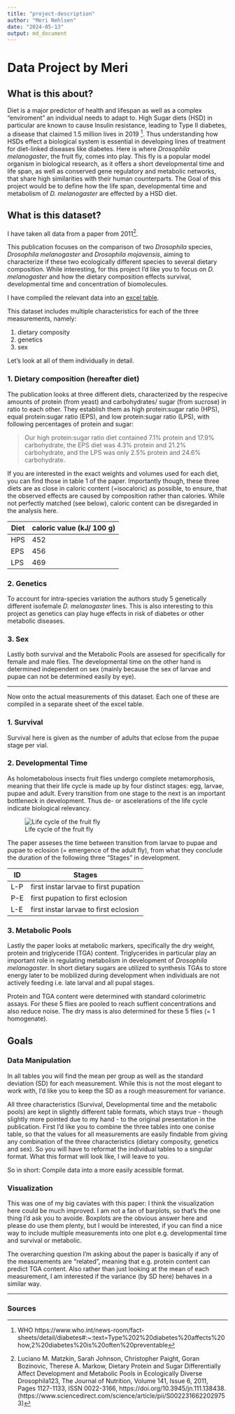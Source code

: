 ```yaml
---
title: "project-description"
author: "Meri Nehlsen"
date: "2024-05-13"
output: md_document
---
```


# Data Project by Meri

## What is this about?

Diet is a major predictor of health and lifespan as well as a complex "enviroment" an individual needs to adapt to. High Sugar diets (HSD) in particular are known to cause Insulin resistance, leading to Type II diabetes, a disease that claimed 1.5 million lives in 2019 [^1]. Thus understanding how HSDs effect a biological system is essential in developing lines of treatment for diet-linked diseases like diabetes. Here is where *Drosophila melanogaster*, the fruit fly, comes into play. This fly is a popular model organism in biological research, as it offers a short developmental time and life span, as well as conserved gene regulatory and metabolic networks, that share high similarities with their human counterparts.
The Goal of this project would be to define how the life span, developmental time and metabolism of *D. melanogaster* are effected by a HSD diet.

## What is this dataset?
I have taken all data from a paper from 2011[^2].

This publication focuses on the comparison of two *Drosophila* species, *Drosophila melanogaster* and *Drosophila mojavensis*, aiming to characterize if these two ecologically different species to several dietary composition. While interesting, for this project I'd like you to focus on *D. melanogaster* and how the dietary composition effects survival, developmental time and concentration of biomolecules.

I have compiled the relevant data into an [excel table](/Projects/merinehlsen/flydata.xlsx).

This dataset includes multiple characteristics for each of the three measurements, namely:

1. dietary composity
2. genetics
3. sex

Let's look at all of them individually in detail.

### 1. Dietary composition (hereafter diet)

The publication looks at three different diets, characterized by the respecive amounts of protein (from yeast) and carbohydrates/ sugar (from sucrose) in ratio to each other. They establish them as high protein:sugar ratio (HPS), equal protein:sugar ratio (EPS), and low protein:sugar ratio (LPS), with following percentages of protein and sugar: 

> Our high protein:sugar ratio diet contained 7.1% protein and 17.9% carbohydrate, the EPS diet was 4.3% protein and 21.2% carbohydrate, and the LPS was only 2.5% protein and 24.6% carbohydrate.

If you are interested in the exact weights and volumes used for each diet, you can find those in table 1 of the paper. Importantly though, these three diets are as close in caloric content (=isocaloric) as possible, to ensure, that the observed effects are caused by composition rather than calories. While not perfectly matched (see below), caloric content can be disregarded in the analysis here.

Diet | caloric value (kJ/ 100 g)
-|-
HPS | 452
EPS | 456
LPS | 469

### 2. Genetics

To account for intra-species variation the authors study 5 genetically different isofemale *D. melanogaster* lines. This is also interesting to this project as genetics can play huge effects in risk of diabetes or other metabolic diseases.

### 3. Sex

Lastly both survival and the Metabolic Pools are assesed for specifically for female and male flies. The developmental time on the other hand is determined independent on sex (mainly because the sex of larvae and pupae can not be determined easily by eye).

---

Now onto the actual measurements of this dataset. Each one of these are compiled in a separate sheet of the excel table.

### 1. Survival

Survival here is given as the number of adults that eclose from the pupae stage per vial.

### 2. Developmental Time 

As holometabolous insects fruit flies undergo complete metamorphosis, meaning that their life cycle is made up by four distinct stages: egg, larvae, pupae and adult. Every transition from one stage to the next is an important bottleneck in development. Thus de- or ascelerations of the life cycle indicate biological relevancy.

![Life cycle of the fruit fly](https://www.researchgate.net/profile/Bedanta-Barik/publication/329948575/figure/fig1/AS:855595011805187@1581001155882/Life-cycle-of-Drosophila-depicting-various-developmental-stages.png)

The paper asseses the time between transition from larvae to pupae and pupae to eclosion (= emergence of the adult fly), from what they conclude the duration of the following three "Stages" in development.

ID | Stages
-|-
L-P | first instar larvae to first pupation
P-E | first pupation to first eclosion
L-E | first instar larvae to first eclosion

### 3. Metabolic Pools

Lastly the paper looks at metabolic markers, specifically the dry weight, protein and triglyceride (TGA) content. Triglycerides in particular play an important role in regulating metabolism in development of *Drosophila melanogaster*. In short dietary sugars are utilized to synthesis TGAs to store energy later to be mobilized during development when individuals are not actively feeding i.e. late larval and all pupal stages.

Protein and TGA content were determined with standard colorimetric assays. For these 5 flies are pooled to reach suffient concentrations and also reduce noise. The dry mass is also determined for these 5 flies (= 1 homogenate).


## Goals

### Data Manipulation

In all tables you will find the mean per group as well as the standard deviation (SD) for each measurement. While this is not the most elegant to work with, I'd like you to keep the SD as a rough measurement for variance.

All three characteristics (Survival, Developmental time and the metabolic pools) are kept in slightly different table formats, which stays true - though slightly more pointed due to my hand - to the original presentation in the publication. First I'd like you to combine the three tables into one conise table, so that the values for all measurements are easily findable from giving any combination of the three characteristics (dietary composity, genetics and sex). So you will have to reformat the individual tables to a singular format. What this format will look like, I will leave to you. 

So in short: Compile data into a more easily acessible format.

### Visualization

This was one of my big caviates with this paper: I think the visualization here could be much improved. I am not a fan of barplots, so that's the one thing I'd ask you to avoide. Boxplots are the obvious answer here and please do use them plenty, but I would be interested, if you can find a nice way to include multiple measurements into one plot e.g. developmental time and survival or metabolic.

The overarching question I'm asking about the paper is basically if any of the measurements are "related", meaning that e.g. protein content can predict TGA content. Also rather than just looking at the mean of each measurement, I am interested if the variance (by SD here) behaves in a similar way.

---

### Sources

[^1]: WHO https://www.who.int/news-room/fact-sheets/detail/diabetes#:~:text=Type%202%20diabetes%20affects%20how,2%20diabetes%20is%20often%20preventable
[^2]: Luciano M. Matzkin, Sarah Johnson, Christopher Paight, Goran Bozinovic, Therese A. Markow,
  Dietary Protein and Sugar Differentially Affect Development and Metabolic Pools in Ecologically Diverse Drosophila123,
  The Journal of Nutrition,
  Volume 141, Issue 6,
  2011,
  Pages 1127-1133,
  ISSN 0022-3166,
  https://doi.org/10.3945/jn.111.138438.
  (https://www.sciencedirect.com/science/article/pii/S0022316622029753)